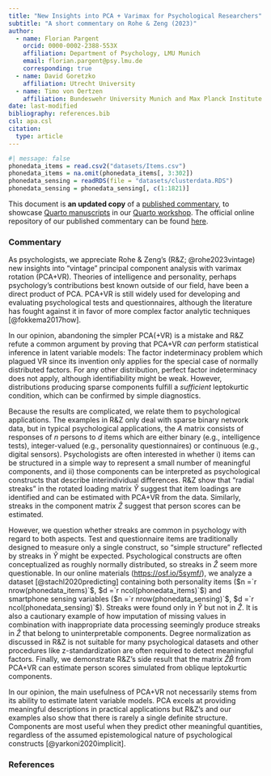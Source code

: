 ```yaml
---
title: "New Insights into PCA + Varimax for Psychological Researchers"
subtitle: "A short commentary on Rohe & Zeng (2023)"
author:
  - name: Florian Pargent
    orcid: 0000-0002-2388-553X
    affiliation: Department of Psychology, LMU Munich
    email: florian.pargent@psy.lmu.de
    corresponding: true
  - name: David Goretzko
    affiliation: Utrecht University
  - name: Timo von Oertzen
    affiliation: Bundeswehr University Munich and Max Planck Institute for Human Development
date: last-modified
bibliography: references.bib
csl: apa.csl
citation:
  type: article
---
```


```r
#| message: false
phonedata_items = read.csv2("datasets/Items.csv")
phonedata_items = na.omit(phonedata_items[, 3:302])
phonedata_sensing = readRDS(file = "datasets/clusterdata.RDS")
phonedata_sensing = phonedata_sensing[, c(1:1821)]
```

:::{.callout-important}
This document is **an updated copy** of a [published commentary](https://doi.org/10.1093/jrsssb/qkad054), to showcase [Quarto manuscripts](https://quarto.org/docs/manuscripts/) in our [Quarto workshop](https://florianpargent.github.io/Quarto_LMU_OSC/). The official online repository of our published commentary can be found [here](https://osf.io/5symf/).
:::

### Commentary

As psychologists, we appreciate Rohe & Zeng's (R&Z; @rohe2023vintage) new insights into “vintage” principal component analysis with varimax rotation (PCA+VR). Theories of intelligence and personality, perhaps psychology's contributions best known outside of our field, have been a direct product of PCA. PCA+VR is still widely used for developing and evaluating psychological tests and questionnaires, although the literature has fought against it in favor of more complex factor analytic techniques [@fokkema2017how].

In our opinion, abandoning the simpler PCA(+VR) is a mistake and R&Z refute a common argument by proving that PCA+VR *can* perform statistical inference in latent variable models: The factor indeterminacy problem which plagued VR since its invention only applies for the special case of normally distributed factors. For any other distribution, perfect factor indeterminacy does not apply, although identifiability might be weak. However, distributions producing sparse components fulfill a *sufficient* leptokurtic condition, which can be confirmed by simple diagnostics.

Because the results are complicated, we relate them to psychological applications. The examples in R&Z only deal with sparse binary network data, but in typical psychological applications, the $A$ matrix consists of responses of $n$ persons to $d$ items which are either binary (e.g., intelligence tests), integer-valued (e.g., personality questionnaires) or continuous (e.g., digital sensors). Psychologists are often interested in whether i) items can be structured in a simple way to represent a small number of meaningful components, and ii) those components can be interpreted as psychological constructs that describe interindividual differences. R&Z show that "radial streaks" in the rotated loading matrix $\hat{Y}$ suggest that item loadings are identified and can be estimated with PCA+VR from the data. Similarly, streaks in the component matrix $\hat{Z}$ suggest that person scores can be estimated.

However, we question whether streaks are common in psychology with regard to both aspects. Test and questionnaire items are traditionally designed to measure only a single construct, so "simple structure" reflected by streaks in $\hat{Y}$ might be expected. Psychological constructs are often conceptualized as roughly normally distributed, so streaks in $\hat{Z}$ seem more questionable. In our online materials (<https://osf.io/5symf/>), we analyze a dataset [@stachl2020predicting] containing both personality items ($n =`r nrow(phonedata_items)`$, $d =`r ncol(phonedata_items)`$) and smartphone sensing variables ($n =`r nrow(phonedata_sensing)`$, $d =`r ncol(phonedata_sensing)`$). Streaks were found only in $\hat{Y}$ but not in $\hat{Z}$. It is also a cautionary example of how imputation of missing values in combination with inappropriate data processing seemingly produce streaks in $\hat{Z}$ that belong to uninterpretable components. Degree normalization as discussed in R&Z is not suitable for many psychological datasets and other procedures like z-standardization are often required to detect meaningful factors. Finally, we demonstrate R&Z's side result that the matrix $\hat{Z}\hat{B}$ from PCA+VR can estimate person scores simulated from oblique leptokurtic components.

In our opinion, the main usefulness of PCA+VR not necessarily stems from its ability to estimate latent variable models. PCA excels at providing meaningful descriptions in practical applications but R&Z's and our examples also show that there is rarely a single definite structure. Components are most useful when they predict other meaningful quantities, regardless of the assumed epistemological nature of psychological constructs [@yarkoni2020implicit].

### References

::: {#refs}
:::
